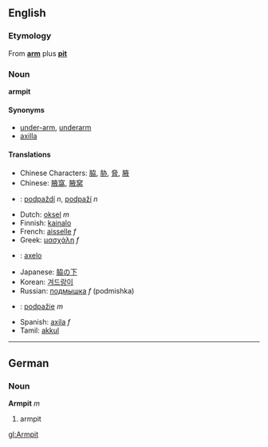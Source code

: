==English==
===Etymology===
From '''[[arm]]''' plus '''[[pit]]'''

===Noun===
'''armpit'''

====Synonyms====
*[[under-arm]], [[underarm]]
*[[axilla]]

====Translations====
*Chinese Characters: [[脇]], [[胁]], [[脅]], [[腋]]
*Chinese: [[腋窩]], [[腋窝]]
*{{cz}}: [[podpaždí]] ''n'', [[podpaží]] ''n''
*Dutch: [[oksel]] ''m''
*Finnish: [[kainalo]]
*French: [[aisselle]] ''f''
*Greek: [[μασχάλη]] ''f''
* {{io}} : [[axelo]]
*Japanese: [[脇の下]]
*Korean: [[겨드랑이]]
*Russian: [[подмышка]] ''f'' (podmishka)
*{{sk}}: [[podpažie]] ''m''
*Spanish: [[axila]] ''f''
*Tamil: [[akkul]]
----

==German==
===Noun===
'''Armpit''' ''m''

# armpit

[[gl:Armpit]]